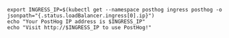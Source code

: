 ```console
export INGRESS_IP=$(kubectl get --namespace posthog ingress posthog -o jsonpath="{.status.loadBalancer.ingress[0].ip}")
echo "Your PostHog IP address is $INGRESS_IP"
echo "Visit http://$INGRESS_IP to use PostHog!"
```